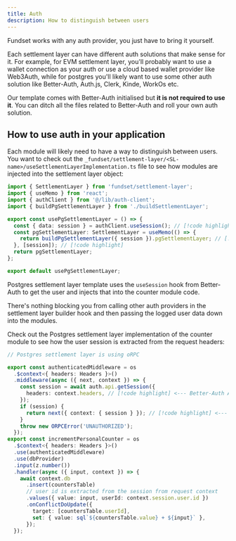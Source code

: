 ```yaml
---
title: Auth
description: How to distinguish between users
---
```


Fundset works with any auth provider, you just have to bring it yourself.

Each settlement layer can have different auth solutions that make sense for it.
For example, for EVM settlement layer, you'll probably want to use a wallet connection as your auth or use a cloud based wallet provider like Web3Auth, while for postgres you'll likely want to use some other auth solution like Better-Auth, Auth.js, Clerk, Kinde, WorkOs etc.

Our template comes with Better-Auth initialised but **it is not required to use it**. You can ditch all the files related to Better-Auth and roll your own auth solution.

## How to use auth in your application

Each module will likely need to have a way to distinguish between users. You want to check out the `_fundset/settlement-layer/<SL-name>/useSettlementLayerImplementation.ts` file to see how modules are injected into the settlement layer object:

```ts title="_fundset/settlement-layer/pg/useSettlementLayerImplementation.ts"
import { SettlementLayer } from 'fundset/settlement-layer';
import { useMemo } from 'react';
import { authClient } from '@/lib/auth-client';
import { buildPgSettlementLayer } from './buildSettlementLayer';

export const usePgSettlementLayer = () => {
  const { data: session } = authClient.useSession(); // [!code highlight]
  const pgSettlementLayer: SettlementLayer = useMemo(() => {
    return buildPgSettlementLayer({ session }).pgSettlementLayer; // [!code highlight]
  }, [session]); // [!code highlight]
  return pgSettlementLayer;
};

export default usePgSettlementLayer;
```

Postgres settlement layer template uses the `useSession` hook from Better-Auth to get the user and injects that into the counter module code.

There's nothing blocking you from calling other auth providers in the settlement layer builder hook and then passing the logged user data down into the modules.

Check out the Postgres settlement layer implementation of the counter module to see how the user session is extracted from the request headers:

```ts
// Postgres settlement layer is using oRPC

export const authenticatedMiddleware = os
  .$context<{ headers: Headers }>()
  .middleware(async ({ next, context }) => {
    const session = await auth.api.getSession({
      headers: context.headers, // [!code highlight] <--- Better-Auth API is used to get the session
    });
    if (session) {
      return next({ context: { session } }); // [!code highlight] <--- session is injected into the context
    }
    throw new ORPCError('UNAUTHORIZED');
  });
export const incrementPersonalCounter = os
  .$context<{ headers: Headers }>()
  .use(authenticatedMiddleware)
  .use(dbProvider)
  .input(z.number())
  .handler(async ({ input, context }) => {
    await context.db
      .insert(countersTable)
      // user id is extracted from the session from request context
      .values({ value: input, userId: context.session.user.id })
      .onConflictDoUpdate({
        target: [countersTable.userId],
        set: { value: sql`${countersTable.value} + ${input}` },
      });
  });
```

